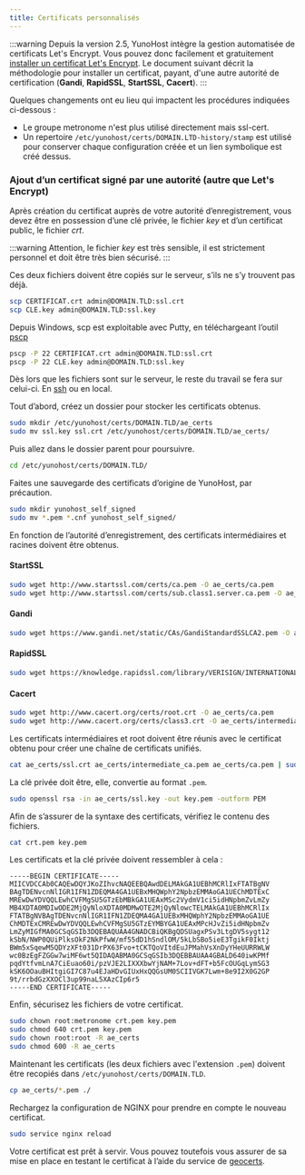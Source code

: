 ```yaml
---
title: Certificats personnalisés
---
```


:::warning
Depuis la version 2.5, YunoHost intègre la gestion automatisée de certificats Let's Encrypt. Vous pouvez donc facilement et gratuitement [installer un certificat Let's Encrypt](/admin/domains/certificate). Le document suivant décrit la méthodologie pour installer un certificat, payant, d'une autre autorité de certification (**Gandi**, **RapidSSL**, **StartSSL**, **Cacert**).
:::

Quelques changements ont eu lieu qui impactent les procédures indiquées ci-dessous :

- Le groupe metronome n'est plus utilisé directement mais ssl-cert.
- Un repertoire `/etc/yunohost/certs/DOMAIN.LTD-history/stamp` est utilisé pour conserver chaque configuration créée et un lien symbolique est créé dessus.

### Ajout d’un certificat signé par une autorité (autre que Let's Encrypt)

Après création du certificat auprès de votre autorité d’enregistrement, vous devez être en possession d’une clé privée, le fichier *key* et d’un certificat public, le fichier *crt*.

:::warning
Attention, le fichier *key* est très sensible, il est strictement personnel et doit être très bien sécurisé.
:::

Ces deux fichiers doivent être copiés sur le serveur, s’ils ne s’y trouvent pas déjà.

```bash
scp CERTIFICAT.crt admin@DOMAIN.TLD:ssl.crt
scp CLE.key admin@DOMAIN.TLD:ssl.key
```

Depuis Windows, scp est exploitable avec Putty, en téléchargeant l’outil [pscp](http://the.earth.li/~sgtatham/putty/latest/x86/pscp.exe)

```bash
pscp -P 22 CERTIFICAT.crt admin@DOMAIN.TLD:ssl.crt
pscp -P 22 CLE.key admin@DOMAIN.TLD:ssl.key
```

Dès lors que les fichiers sont sur le serveur, le reste du travail se fera sur celui-ci. En [ssh](/admin/command_line) ou en local.

Tout d’abord, créez un dossier pour stocker les certificats obtenus.

```bash
sudo mkdir /etc/yunohost/certs/DOMAIN.TLD/ae_certs
sudo mv ssl.key ssl.crt /etc/yunohost/certs/DOMAIN.TLD/ae_certs/
```

Puis allez dans le dossier parent pour poursuivre.

```bash
cd /etc/yunohost/certs/DOMAIN.TLD/
```

Faites une sauvegarde des certificats d’origine de YunoHost, par précaution.

```bash
sudo mkdir yunohost_self_signed
sudo mv *.pem *.cnf yunohost_self_signed/
```

En fonction de l’autorité d’enregistrement, des certificats intermédiaires et racines doivent être obtenus.

#### StartSSL

```bash
sudo wget http://www.startssl.com/certs/ca.pem -O ae_certs/ca.pem
sudo wget http://www.startssl.com/certs/sub.class1.server.ca.pem -O ae_certs/intermediate_ca.pem
```

#### Gandi

```bash
sudo wget https://www.gandi.net/static/CAs/GandiStandardSSLCA2.pem -O ae_certs/intermediate_ca.pem
```

#### RapidSSL

```bash
sudo wget https://knowledge.rapidssl.com/library/VERISIGN/INTERNATIONAL_AFFILIATES/RapidSSL/AR1548/RapidSSLCABundle.txt -O ae_certs/intermediate_ca.pem
```

#### Cacert

```bash
sudo wget http://www.cacert.org/certs/root.crt -O ae_certs/ca.pem
sudo wget http://www.cacert.org/certs/class3.crt -O ae_certs/intermediate_ca.pem
```

Les certificats intermédiaires et root doivent être réunis avec le certificat obtenu pour créer une chaîne de certificats unifiés.

```bash
cat ae_certs/ssl.crt ae_certs/intermediate_ca.pem ae_certs/ca.pem | sudo tee crt.pem
```

La clé privée doit être, elle, convertie au format `.pem`.

```bash
sudo openssl rsa -in ae_certs/ssl.key -out key.pem -outform PEM
```

Afin de s’assurer de la syntaxe des certificats, vérifiez le contenu des fichiers.

```bash
cat crt.pem key.pem
```

Les certificats et la clé privée doivent ressembler à cela :

```text
-----BEGIN CERTIFICATE-----
MIICVDCCAb0CAQEwDQYJKoZIhvcNAQEEBQAwdDELMAkGA1UEBhMCRlIxFTATBgNV
BAgTDENvcnNlIGR1IFN1ZDEQMA4GA1UEBxMHQWphY2NpbzEMMAoGA1UEChMDTExC
MREwDwYDVQQLEwhCVFMgSU5GTzEbMBkGA1UEAxMSc2VydmV1ci5idHNpbmZvLmZy
MB4XDTA0MDIwODE2MjQyNloXDTA0MDMwOTE2MjQyNlowcTELMAkGA1UEBhMCRlIx
FTATBgNVBAgTDENvcnNlIGR1IFN1ZDEQMA4GA1UEBxMHQWphY2NpbzEMMAoGA1UE
ChMDTExCMREwDwYDVQQLEwhCVFMgSU5GTzEYMBYGA1UEAxMPcHJvZi5idHNpbmZv
LmZyMIGfMA0GCSqGSIb3DQEBAQUAA4GNADCBiQKBgQDSUagxPSv3LtgDV5sygt12
kSbN/NWP0QUiPlksOkF2NkPfwW/mf55dD1hSndlOM/5kLbSBo5ieE3TgikF0Iktj
BWm5xSqewM5QDYzXFt031DrPX63Fvo+tCKTQoVItdEuJPMahVsXnDyYHeUURRWLW
wc0BzEgFZGGw7wiMF6wt5QIDAQABMA0GCSqGSIb3DQEBBAUAA4GBALD640iwKPMf
pqdYtfvmLnA7CiEuao60i/pzVJE2LIXXXbwYjNAM+7Lov+dFT+b5FcOUGqLymSG3
kSK6OOauBHItgiGI7C87u4EJaHDvGIUxHxQQGsUM0SCIIVGK7Lwm+8e9I2X0G2GP
9t/rrbdGzXXOCl3up99naL5XAzCIp6r5
-----END CERTIFICATE-----
```

Enfin, sécurisez les fichiers de votre certificat.

```bash
sudo chown root:metronome crt.pem key.pem
sudo chmod 640 crt.pem key.pem
sudo chown root:root -R ae_certs
sudo chmod 600 -R ae_certs
```

Maintenant les certificats (les deux fichiers avec l'extension `.pem`) doivent être recopiés dans `/etc/yunohost/certs/DOMAIN.TLD`.

```bash
cp ae_certs/*.pem ./
```

Rechargez la configuration de NGINX pour prendre en compte le nouveau certificat.

```bash
sudo service nginx reload
```

Votre certificat est prêt à servir. Vous pouvez toutefois vous assurer de sa mise en place en testant le certificat à l’aide du service de [geocerts](https://www.geocerts.com/ssl_checker).
